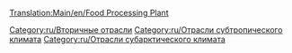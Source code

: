 [[Translation:Main/en/Food Processing Plant]]
{{ru/Промышленность| Изображение=Foodprocplant.png
| имя=Пищевая фабрика
| Климат=[[Main/en/Климат/Ru#Субарктический|Субарктический]], [[Main/en/Климат/Ru#Субтропический|Субтропический]].
| Принимает=[[Main/ru/Скот|Скот]], [[Main/ru/Пшеница|Пшеница]] (только субарктический). [[Main/ru/Фрукты|Фрукты]], [[Main/ru/Кукуруза|Кукуруза]] (только субтропический)
| Производит=[[Main/ru/Еда|Еда]]
| Примечания=Не представлен в других [[Main/ru/Климат|климатах]]. В субарктическом климате еда нужна для роста городов, находящихся выше уровня снега. В субтропическом климате еда и вода нужны для роста городов, находящихся в пустыне.
}}

{{ru/Navbox Промышленность}}

[[Category:ru/Вторичные отрасли]]
[[Category:ru/Отрасли субтропического климата]]
[[Category:ru/Отрасли субарктического климата]]